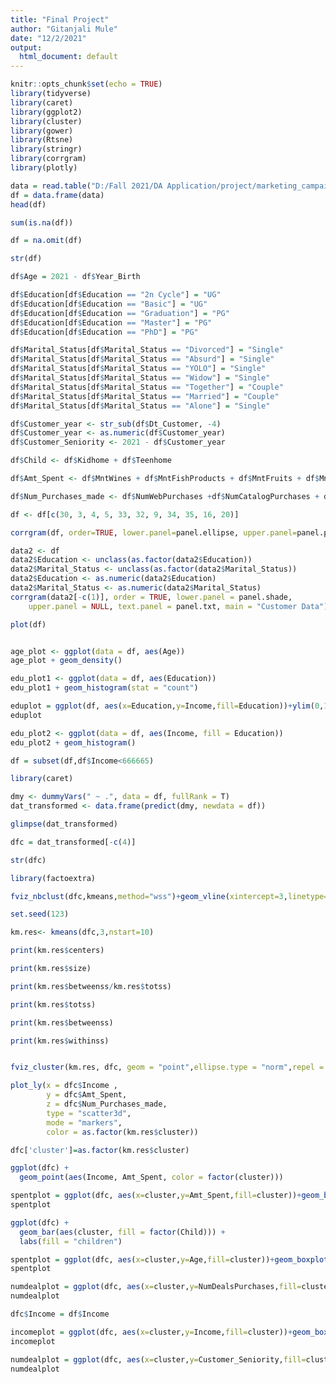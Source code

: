 ```yaml
---
title: "Final Project"
author: "Gitanjali Mule"
date: "12/2/2021"
output:
  html_document: default
---
```


```r
knitr::opts_chunk$set(echo = TRUE)
library(tidyverse)
library(caret)
library(ggplot2)
library(cluster)
library(gower)
library(Rtsne)
library(stringr)
library(corrgram)
library(plotly)
```


```r
data = read.table("D:/Fall 2021/DA Application/project/marketing_campaign.csv", sep = "\t", header = TRUE)
df = data.frame(data)
head(df)
```

```r
sum(is.na(df))
```

```r
df = na.omit(df)
```

```r
str(df)
```

```r
df$Age = 2021 - df$Year_Birth
```

```r
df$Education[df$Education == "2n Cycle"] = "UG"
df$Education[df$Education == "Basic"] = "UG"
df$Education[df$Education == "Graduation"] = "PG"
df$Education[df$Education == "Master"] = "PG"
df$Education[df$Education == "PhD"] = "PG"
```

```r
df$Marital_Status[df$Marital_Status == "Divorced"] = "Single"
df$Marital_Status[df$Marital_Status == "Absurd"] = "Single"
df$Marital_Status[df$Marital_Status == "YOLO"] = "Single"
df$Marital_Status[df$Marital_Status == "Widow"] = "Single"
df$Marital_Status[df$Marital_Status == "Together"] = "Couple"
df$Marital_Status[df$Marital_Status == "Married"] = "Couple"
df$Marital_Status[df$Marital_Status == "Alone"] = "Single"
```

```r
df$Customer_year <- str_sub(df$Dt_Customer, -4)
df$Customer_year <- as.numeric(df$Customer_year)
df$Customer_Seniority <- 2021 - df$Customer_year
```

```r
df$Child <- df$Kidhome + df$Teenhome
```

```r
df$Amt_Spent <- df$MntWines + df$MntFishProducts + df$MntFruits + df$MntGoldProds + df$MntMeatProducts + df$MntSweetProducts
```

```r
df$Num_Purchases_made <- df$NumWebPurchases +df$NumCatalogPurchases + df$NumStorePurchases
```

```r
df <- df[c(30, 3, 4, 5, 33, 32, 9, 34, 35, 16, 20)]
```

```r
corrgram(df, order=TRUE, lower.panel=panel.ellipse, upper.panel=panel.pts, text.panel=panel.txt, diag.panel=panel.minmax, main="Correlaton between various variables ") 

```
```r
data2 <- df
data2$Education <- unclass(as.factor(data2$Education))
data2$Marital_Status <- unclass(as.factor(data2$Marital_Status))
data2$Education <- as.numeric(data2$Education)
data2$Marital_Status <- as.numeric(data2$Marital_Status)
corrgram(data2[-c(1)], order = TRUE, lower.panel = panel.shade,
    upper.panel = NULL, text.panel = panel.txt, main = "Customer Data")
```
```r
plot(df)
```

```r

```
```r
age_plot <- ggplot(data = df, aes(Age))
age_plot + geom_density()
```
```r
edu_plot1 <- ggplot(data = df, aes(Education))
edu_plot1 + geom_histogram(stat = "count")
```
```r
eduplot = ggplot(df, aes(x=Education,y=Income,fill=Education))+ylim(0,180000)+geom_boxplot(outlier.colour="black", outlier.shape=16,outlier.size=2, notch=T)
eduplot
```

```r
edu_plot2 <- ggplot(data = df, aes(Income, fill = Education))
edu_plot2 + geom_histogram()
```
```r
df = subset(df,df$Income<666665)
```

```r
library(caret)

dmy <- dummyVars(" ~ .", data = df, fullRank = T)
dat_transformed <- data.frame(predict(dmy, newdata = df))

glimpse(dat_transformed)
```

```r
dfc = dat_transformed[-c(4)]
```

```r
str(dfc)
```

```r
library(factoextra)

fviz_nbclust(dfc,kmeans,method="wss")+geom_vline(xintercept=3,linetype=2)
```

```r
set.seed(123)

km.res<- kmeans(dfc,3,nstart=10)
```

```r
print(km.res$centers)
```

```r
print(km.res$size)
```
```r
print(km.res$betweenss/km.res$totss)
```

```r
print(km.res$totss)
```

```r
print(km.res$betweenss)
```

```r
print(km.res$withinss)
```


```r
```


```r
fviz_cluster(km.res, dfc, geom = "point",ellipse.type = "norm",repel = TRUE)
```
```r
plot_ly(x = dfc$Income , 
        y = dfc$Amt_Spent, 
        z = dfc$Num_Purchases_made, 
        type = "scatter3d", 
        mode = "markers", 
        color = as.factor(km.res$cluster)) 
```

```r
dfc['cluster']=as.factor(km.res$cluster)
```
```r
ggplot(dfc) + 
  geom_point(aes(Income, Amt_Spent, color = factor(cluster)))
```

```r
spentplot = ggplot(dfc, aes(x=cluster,y=Amt_Spent,fill=cluster))+geom_boxplot(outlier.colour="black", outlier.shape=16,outlier.size=2, notch=T)
spentplot
```
```r
ggplot(dfc) + 
  geom_bar(aes(cluster, fill = factor(Child))) + 
  labs(fill = "children")
```

```r
spentplot = ggplot(dfc, aes(x=cluster,y=Age,fill=cluster))+geom_boxplot(outlier.colour="black", outlier.shape=16,outlier.size=2, notch=T)
spentplot
```
```r
numdealplot = ggplot(dfc, aes(x=cluster,y=NumDealsPurchases,fill=cluster))+geom_boxplot(outlier.colour="black", outlier.shape=16,outlier.size=2)
numdealplot
```
```r
dfc$Income = df$Income
```


```r
incomeplot = ggplot(dfc, aes(x=cluster,y=Income,fill=cluster))+geom_boxplot(outlier.colour="black", outlier.shape=16,outlier.size=2, notch=T)
incomeplot
```
```r
numdealplot = ggplot(dfc, aes(x=cluster,y=Customer_Seniority,fill=cluster))+geom_boxplot(outlier.colour="black", outlier.shape=16,outlier.size=2)
numdealplot
```

